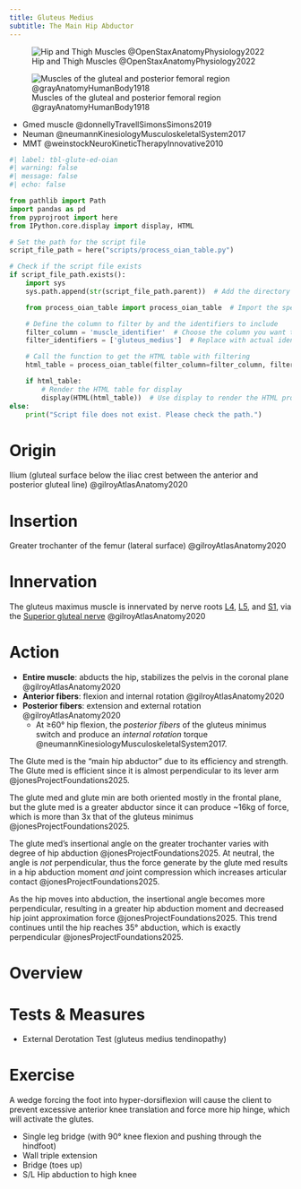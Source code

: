 ```yaml
---
title: Gluteus Medius
subtitle: The Main Hip Abductor 
---
```


![Hip and Thigh Muscles @OpenStaxAnatomyPhysiology2022](/The Archive/Images/OpenStax Anatomy and Physiology 2e/fig11.29 Hip and Thigh Muscles.jpeg){#fig-openstax-fig11.29}

![Muscles of the gluteal and posterior femoral region @grayAnatomyHumanBody1918](/The Archive/Images/Gray anatomy 1918 images/Myology/image434 Muscles of the gluteal and posterior femoral regions.gif){#fig-gray1918-image434}

::: {.callout title="Reading list"}

- Gmed muscle @donnellyTravellSimonsSimons2019
- Neuman @neumannKinesiologyMusculoskeletalSystem2017
- MMT @weinstockNeuroKineticTherapyInnovative2010


:::


```python
#| label: tbl-glute-ed-oian
#| warning: false
#| message: false
#| echo: false

from pathlib import Path
import pandas as pd
from pyprojroot import here
from IPython.core.display import display, HTML

# Set the path for the script file
script_file_path = here("scripts/process_oian_table.py")

# Check if the script file exists
if script_file_path.exists():
    import sys
    sys.path.append(str(script_file_path.parent))  # Add the directory of the script to the system path

    from process_oian_table import process_oian_table  # Import the specific function

    # Define the column to filter by and the identifiers to include
    filter_column = 'muscle_identifier'  # Choose the column you want to filter by
    filter_identifiers = ['gluteus_medius']  # Replace with actual identifiers you want to include

    # Call the function to get the HTML table with filtering
    html_table = process_oian_table(filter_column=filter_column, filter_identifiers=filter_identifiers)

    if html_table:
        # Render the HTML table for display
        display(HTML(html_table))  # Use display to render the HTML properly
else:
    print("Script file does not exist. Please check the path.")

```

# Origin {#origin}

Ilium (gluteal surface below the iliac crest between the anterior and posterior gluteal line) @gilroyAtlasAnatomy2020

# Insertion {#insertion}

Greater trochanter of the femur (lateral surface) @gilroyAtlasAnatomy2020

# Innervation {#innervation}

The gluteus maximus muscle is innervated by nerve roots [L4]({{< var ref-nerve-root.l4 >}}), [L5]({{< var ref-nerve-root.l5 >}}), and [S1]({{< var ref-nerve-root.s1 >}}), via the [Superior gluteal nerve]({{< var ref-superior-gluteal-nerve.path >}})  @gilroyAtlasAnatomy2020



# Action {#action}

- **Entire muscle**: abducts the hip, stabilizes the pelvis in the coronal plane @gilroyAtlasAnatomy2020
- **Anterior fibers**: flexion and internal rotation @gilroyAtlasAnatomy2020 
- **Posterior fibers**: extension and external rotation @gilroyAtlasAnatomy2020
    - At &ge;60&deg; hip flexion, the *posterior fibers* of the gluteus minimus switch and produce an *internal rotation* torque @neumannKinesiologyMusculoskeletalSystem2017.


The Glute med is the "main hip abductor" due to its efficiency and strength.
The Glute med is efficient since it is almost perpendicular to its lever arm @jonesProjectFoundations2025.

The glute med and glute min are both oriented mostly in the frontal plane, but the glute med is a greater abductor since it can produce ~16kg of force, which is more than 3x that of the gluteus minimus @jonesProjectFoundations2025.

The glute med's insertional angle on the greater trochanter varies with degree of hip abduction @jonesProjectFoundations2025.
At neutral, the angle is *not* perpendicular, thus the force generate by the glute med results in a hip abduction moment *and* joint compression which increases articular contact @jonesProjectFoundations2025.

As the hip moves into abduction, the insertional angle becomes more perpendicular, resulting in a greater hip abduction moment and decreased hip joint approximation force @jonesProjectFoundations2025.
This trend continues until the hip reaches 35&deg; abduction, which is exactly perpendicular @jonesProjectFoundations2025.


# Overview


# Tests & Measures

- External Derotation Test (gluteus medius tendinopathy)

# Exercise

A wedge forcing the foot into hyper-dorsiflexion will cause the client to prevent excessive anterior knee translation and force more hip hinge, which will activate the glutes.

- Single leg bridge (with 90&deg; knee flexion and pushing through the hindfoot)
- Wall triple extension
- Bridge (toes up)
- S/L Hip abduction to high knee